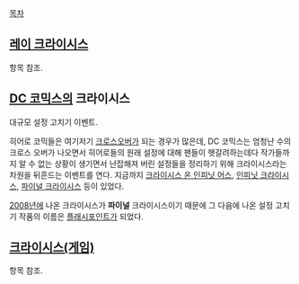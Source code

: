 [[목차]]

== [[레이 크라이시스]] ==
항목 참조.

== [[DC 코믹스]]의 크라이시스 ==
대규모 설정 고치기 이벤트.

히어로 코믹들은 여기저기 [[크로스오버]]가 되는 경우가 많은데, DC 코믹스는 엄청난 수의 크로스 오버가 나오면서 히어로들의 원래 설정에 대해 팬들이 헷갈려하는데다 작가들까지 알 수 없는 상황이 생기면서 난잡해져 버린 설정들을 정리하기 위해 크라이시스라는 차원을 뒤흔드는 이벤트를 연다. 지금까지 [[크라이시스 온 인피닛 어스]], [[인피닛 크라이시스]], [[파이널 크라이시스]] 등이 있었다.

[[2008년]]에 나온 크라이시스가 '''파이널''' 크라이시스이기 때문에 그 다음에 나온 설정 고치기 작품의 이름은 [[플래시포인트]]가 되었다.

== [[크라이시스(게임)]] ==
항목 참조.
